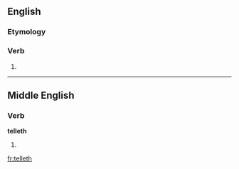 ==English==

===Etymology===
{{suffix|telle|eth|lang=en}}

===Verb===
{{en-verb form}}

# {{en-archaic third-person singular of|tell|lang=en}}

----

==Middle English==

===Verb===
'''telleth'''

# {{conjugation of|tellen||3|s|pres|ind|lang=enm}}

[[fr:telleth]]